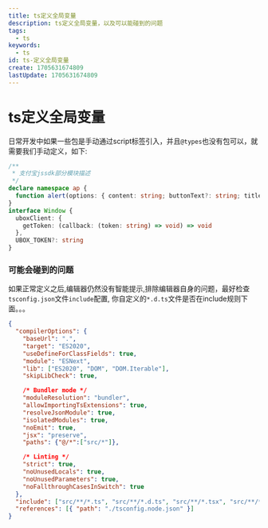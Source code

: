 ```yaml
---
title: ts定义全局变量
description: ts定义全局变量，以及可以能碰到的问题
tags:
  - ts
keywords:
  - ts
id: ts-定义全局变量
create: 1705631674809
lastUpdate: 1705631674809
---
```

# ts定义全局变量

日常开发中如果一些包是手动通过script标签引入，并且`@types`也没有包可以，就需要我们手动定义，如下:

```ts:**.d.ts
/**
 * 支付宝jssdk部分模块描述
 */
declare namespace ap {
  function alert(options: { content: string; buttonText?: string; title?: string }): void;
}
interface Window {
  uboxClient: {
    getToken: (callback: (token: string) => void) => void
  },
  UBOX_TOKEN?: string
}
```

### 可能会碰到的问题
如果正常定义之后,编辑器仍然没有智能提示,排除编辑器自身的问题，最好检查`tsconfig.json`文件`include`配置,
你自定义的`*.d.ts`文件是否在include规则下面。。。
```ts:tsconfig.json
{
  "compilerOptions": {
    "baseUrl": ".",
    "target": "ES2020",
    "useDefineForClassFields": true,
    "module": "ESNext",
    "lib": ["ES2020", "DOM", "DOM.Iterable"],
    "skipLibCheck": true,

    /* Bundler mode */
    "moduleResolution": "bundler",
    "allowImportingTsExtensions": true,
    "resolveJsonModule": true,
    "isolatedModules": true,
    "noEmit": true,
    "jsx": "preserve",
    "paths": {"@/*":["src/*"]},

    /* Linting */
    "strict": true,
    "noUnusedLocals": true,
    "noUnusedParameters": true,
    "noFallthroughCasesInSwitch": true
  },
  "include": ["src/**/*.ts", "src/**/*.d.ts", "src/**/*.tsx", "src/**/*.vue"],
  "references": [{ "path": "./tsconfig.node.json" }]
}
```
